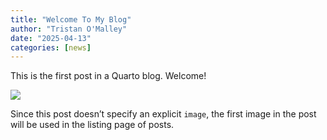 ```yaml
---
title: "Welcome To My Blog"
author: "Tristan O'Malley"
date: "2025-04-13"
categories: [news]
---
```


This is the first post in a Quarto blog. Welcome!

![](thumbnail.jpg)

Since this post doesn't specify an explicit `image`, the first image in the post will be used in the listing page of posts.
